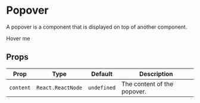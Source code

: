 

# Popover

A popover is a component that is displayed on top of another component.

<ComponentShowcase>
  <GlassPopover content="This is a popover">
    <span>Hover me</span>
  </GlassPopover>
</ComponentShowcase>

## Props

| Prop | Type | Default | Description |
| --- | --- | --- | --- |
| `content` | `React.ReactNode` | `undefined` | The content of the popover. |
